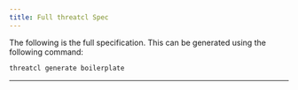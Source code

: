 ```yaml
---
title: Full threatcl Spec
---
```



The following is the full specification. This can be generated using the following command:

```bash
threatcl generate boilerplate
```

---

<Code code={importedHcl} lang="hcl" title="full-spec.hcl" />
